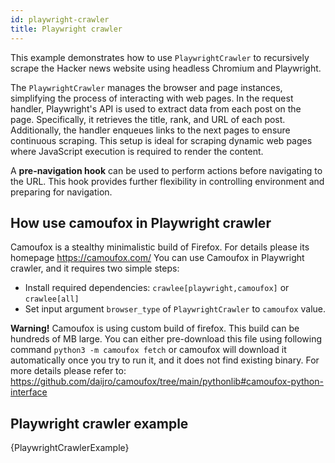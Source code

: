 ```yaml
---
id: playwright-crawler
title: Playwright crawler
---
```




This example demonstrates how to use <ApiLink to="class/PlaywrightCrawler">`PlaywrightCrawler`</ApiLink> to recursively scrape the Hacker news website using headless Chromium and Playwright.

The <ApiLink to="class/PlaywrightCrawler">`PlaywrightCrawler`</ApiLink> manages the browser and page instances, simplifying the process of interacting with web pages. In the request handler, Playwright's API is used to extract data from each post on the page. Specifically, it retrieves the title, rank, and URL of each post. Additionally, the handler enqueues links to the next pages to ensure continuous scraping. This setup is ideal for scraping dynamic web pages where JavaScript execution is required to render the content.

A **pre-navigation hook** can be used to perform actions before navigating to the URL. This hook provides further flexibility in controlling environment and preparing for navigation.

## How use camoufox in Playwright crawler
Camoufox is a stealthy minimalistic build of Firefox. For details please its homepage https://camoufox.com/
You can use Camoufox in Playwright crawler, and it requires two simple steps:
- Install required dependencies: `crawlee[playwright,camoufox]` or `crawlee[all]`
- Set input argument `browser_type` of `PlaywrightCrawler` to `camoufox` value.

**Warning!** Camoufox is using custom build of firefox. This build can be hundreds of MB large.
You can either pre-download this file using following command `python3 -m camoufox fetch` or camoufox will download it automatically once you try to run it, and it does not find existing binary.
For more details please refer to: https://github.com/daijro/camoufox/tree/main/pythonlib#camoufox-python-interface

## Playwright crawler example
<CodeBlock className="language-python">
    {PlaywrightCrawlerExample}
</CodeBlock>
